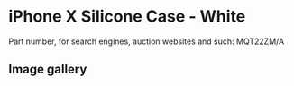 
# iPhone X Silicone Case - White

Part number, for search engines, auction websites and such: MQT22ZM/A

## Image gallery

<div style={{ width: '100%', maxWidth: '768px' }}>
<GalleryComponent
    images={[
      {
        original: "/everysource/MQT22.webp",
        thumbnail: "/everypreview/MQT22.webp",
      },
      {
        original: "/everysource/MQT22_AV1_SILVER.webp",
        thumbnail: "/everypreview/MQT22_AV1_SILVER.webp",
      },
      {
        original: "/everysource/MQT22_AV1_SPACE_GRAY.webp",
        thumbnail: "/everypreview/MQT22_AV1_SPACE_GRAY.webp",
      },
      {
        original: "/everysource/MQT22_AV2.webp",
        thumbnail: "/everypreview/MQT22_AV2.webp",
      }
    ]}
  />
</div>